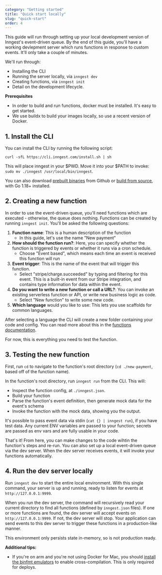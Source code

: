 ```yaml
---
category: "Getting started"
title: "Quick start locally"
slug: "quick-start"
order: 4
---
```


This guide will run through setting up your local development version of Inngest's event-driven queue.  By the end of this guide, you'll have a working devlepment server which runs functions in response to custom events.  It'll only take a couple of minutes.

We'll run through:

- Installing the CLI
- Running the server locally, via `inngest dev`
- Creating functions, via `inngest init`
- Detail on the development lifecycle.

**Prerequisites**

- In order to build and run functions, docker must be installed.  It's easy to get started.
- We use buildx to build your images locally, so use a recent version of Docker.


## 1. Install the CLI

You can install the CLI by running the following script:

```
curl -sfL https://cli.inngest.com/install.sh | sh
```

This will place inngest in your $PWD.  Move it into your $PATH to invoke: `sudo mv ./inngest /usr/local/bin/inngest`.

You can also download [prebuilt binaries](https://github.com/inngest/inngest-cli/releases) from Github or [build from source](https://github.com/inngest/inngest-cli), with Go 1.18+ installed.

## 2. Creating a new function

In order to use the event-driven queue, you'll need functions which are executed - otherwise, the queue does nothing. Functions can be created by running `inngest init`.  You'll be asked the following questions:

1. **Function name**: This is a human description of the function
	- In this guide, let's use the name "New payment"
2. **How should the function run?**: Here, you can specify whether the function is triggered by events or whether it runs via a cron schedule.
	- Choose "Event based", which means each time an event is received this function will run
3. **Event trigger**: This is the name of the event that will trigger this function.
	- Select "stripe/charge.succeeded" by typing and filtering for this event.  This is a built-in event from our Stripe integration, and contains type information for data within the event.
4. **Do you want to write a new function or call a URL?**: You can invoke an existing serverless function or API, or write new business logic as code. 
	- Select "New function" to write some new code.
5. **Which language** would you like to use: This lets you use scaffolds for common languages.

After selecting a language the CLI will create a new folder containing your code and config.  You can read more about this in the [functions documentation](/docs/functions/introduction).

For now, this is everything you need to test the function.

## 3. Testing the new function

First, run `cd` to navigate to the function's root directory (`cd ./new-payment`, based off of the function name).

In the function's root directory, run `inngest run` from the CLI.  This will:

- Inspect the function config, at `./inngest.json`.
- Build your function
- Parse the function's event definition, then generate mock data for the event's schema
- Invoke the function with the mock data, showing you the output.

It's possible to pass event data via stdin (`cat {} | inngest run`), if you have test data.  Any current ENV variables are passed to your function;  secrets are passed as env vars and are fully usable in your code.

That's it!  From here, you can make changes to the code wihtin the function's steps and re-run.  You can also set up a local event-driven queue via the dev server.  When the dev server receives events, it will invoke your functions automatically.

## 4. Run the dev server locally

Run `inngest dev` to start the entire local environment.  With this single command, your server is up and running, ready to listen for events at `http://127.0.0.1:9999`.

When you run the dev server, the command will recursively read your current directory to find all functions (defined by `inngest.json` files).  If one or more functions are found, the dev server will accept events on `http://127.0.0.1:9999`.  If not, the dev server will stop.  Your application can send events to this dev server to trigger these functions in a production-like manner.

This environment only persists state in-memory, so is not production ready.




**Additional tips:**

- If you're on arm and you're not using Docker for Mac, you should [install the binfmt emulators](https://github.com/tonistiigi/binfmt#installing-emulators) to enable cross-compilation.  This is only required for deploys. 
